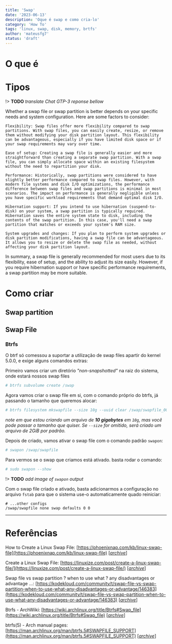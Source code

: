 ```yaml
---
title: 'Swap'
date: '2023-06-13'
description: 'Oque é swap e como cria-lo'
category: 'How To'
tags: 'linux, swap, disk, memory, brtfs'
author: 'mateusfg7'
status: 'draft'
---
```


# O que é

# Tipos

!> **TODO** _translate Chat GTP-3 reponse bellow_

Whether a swap file or swap partition is better depends on your specific needs and system configuration. Here are some factors to consider:

    Flexibility: Swap files offer more flexibility compared to swap partitions. With swap files, you can easily create, resize, or remove them without modifying your disk partition layout. This flexibility can be advantageous, especially if you have limited disk space or if your swap requirements may vary over time.

    Ease of setup: Creating a swap file is generally easier and more straightforward than creating a separate swap partition. With a swap file, you can simply allocate space within an existing filesystem without the need to repartition your disk.

    Performance: Historically, swap partitions were considered to have slightly better performance compared to swap files. However, with modern file systems and disk I/O optimizations, the performance difference between swap files and swap partitions is minimal in most scenarios. The impact on performance is generally negligible unless you have specific workload requirements that demand optimal disk I/O.

    Hibernation support: If you intend to use hibernation (suspend-to-disk) on your system, a swap partition is typically required. Hibernation saves the entire system state to disk, including the contents of the swap partition. In this case, you'll need a swap partition that matches or exceeds your system's RAM size.

    System upgrades and changes: If you plan to perform system upgrades or disk partition modifications, having a swap file can be advantageous. It allows you to resize or delete the swap file as needed, without affecting your disk partition layout.

In summary, a swap file is generally recommended for most users due to its flexibility, ease of setup, and the ability to adjust its size easily. However, if you require hibernation support or have specific performance requirements, a swap partition may be more suitable.

# Como criar
## Swap partition
## Swap File
### Btrfs

O btrf só comessou a suportar a utilização de swap files apartir do kernel 5.0.0, e exige alguns comandos extras:

Primeiro vamos criar um diretório _"non-snapshotted"_ na raiz do sistema, onde estará nossos swap files
```bash
# btrfs subvolume create /swap 
```

Agora vamos criar o swap file em si, com o comando próprio do btrfs, já passando o tamanho que queremos alocar:
```bash
# btrfs filesystem mkswapfile --size 10g --uuid clear /swap/swapfile_00
```
_note em que estou criando um arquivo de **10 gigabytes** em `10g`, mas você pode passar o tamanho que quiser. Se `--size` for omitido, será criado um arquivo de 2GiB por padrão._

Depois de criado, vamos ativar o swap file com o comando padrão `swapon`:
```bash
# swapon /swap/swapfile
```

Para vermos se o swap que criamos está ativado. basta rodar o comando:
```bash
# sudo swapon --show
```
!> **TODO** _add image of `swapon` output_

Com o swap file criado e ativado, basta adicionarmos a configuração no arquivo `fstab` para que o sistema use-o automaticamente quado reiniciar:
```fstab title="/etc/fstab"
# ...other configs
/swap/swapfile none swap defaults 0 0
```

---

# Referências

How to Create a Linux Swap File: [https://phoenixnap.com/kb/linux-swap-file](https://phoenixnap.com/kb/linux-swap-file) [[_archive_](https://web.archive.org/web/20230613132919/https://phoenixnap.com/kb/linux-swap-file)]

Create a Linux Swap File: [https://linuxize.com/post/create-a-linux-swap-file/](https://linuxize.com/post/create-a-linux-swap-file/) [[_archive_](https://web.archive.org/web/20230613133106/https://linuxize.com/post/create-a-linux-swap-file/)]

Swap file vs swap partition ? when to use what ? any disadvantages or advantage …: [https://kodekloud.com/community/t/swap-file-vs-swap-partition-when-to-use-what-any-disadvantages-or-advantage/146383](https://kodekloud.com/community/t/swap-file-vs-swap-partition-when-to-use-what-any-disadvantages-or-advantage/146383) [[_archive_](https://web.archive.org/web/20230613133939/https://kodekloud.com/community/t/swap-file-vs-swap-partition-when-to-use-what-any-disadvantages-or-advantage/146383)]

Btrfs - ArchWiki: [https://wiki.archlinux.org/title/Btrfs#Swap_file](https://wiki.archlinux.org/title/Btrfs#Swap_file) [[_archive_](https://web.archive.org/web/20230613134129/https://wiki.archlinux.org/title/Btrfs)]

btrfs(5) - Arch manual pages: [https://man.archlinux.org/man/btrfs.5#SWAPFILE_SUPPORT](https://man.archlinux.org/man/btrfs.5#SWAPFILE_SUPPORT) [[_archive_](https://web.archive.org/web/20230613134710/https://man.archlinux.org/man/btrfs.5)]
